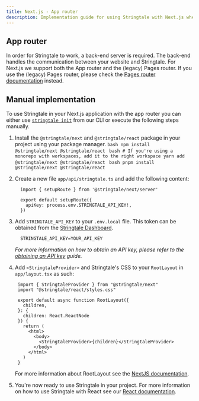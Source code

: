 ```yaml
---
title: Next.js - App router
description: Implementation guide for using Stringtale with Next.js when using the app router
---
```



## App router

In order for Stringtale to work, a back-end server is required. The back-end handles the communication between your website and Stringtale. For
Next.js we support both the App router and the (legacy) Pages router. If you use the (legacy) Pages router, please check the [Pages router documentation](/back-end/next-js-pages-router) instead.

## Manual implementation

To use Stringtale in your Next.js application with the app router you can either use [`stringtale init`](/reference/cli#init) from our CLI or
execute the following steps manually.

1. Install the `@stringtale/next` and `@stringtale/react` package in your project using your package manager.
   <Tabs>
     <TabItem label="npm">
       ```bash
         npm install @stringtale/next @stringtale/react
       ```
     </TabItem>
     <TabItem label="Yarn">
       ```bash
         # If you're using a monorepo with workspaces, add it to the right workspace
         yarn add @stringtale/next @stringtale/react
       ```
      </TabItem>
     <TabItem label="pnpm">
       ```bash
         pnpm install @stringtale/next @stringtale/react
       ```
      </TabItem>
   </Tabs>

2. Create a new file `app/api/stringtale.ts` and add the following content:

    ```tsx
      import { setupRoute } from '@stringtale/next/server'

      export default setupRoute({
        apiKey: process.env.STRINGTALE_API_KEY!,
      })
    ```
3. Add `STRINGTALE_API_KEY` to your `.env.local` file. This token can be obtained from the [Stringtale Dashboard](https://stringtale.com/app).
    ```
      STRINGTALE_API_KEY=YOUR_API_KEY
    ```
   _For more information on how to obtain an API key, please refer to the [obtaining an API key](/usage/obtaining-api-key) guide._
4. Add `<StringtaleProvider>` and Stringtale's CSS to your `RootLayout` in `app/layout.tsx` as such:

   ```tsx
    import { StringtaleProvider } from "@stringtale/next"
    import "@stringtale/react/styles.css"

    export default async function RootLayout({
      children,
    }: {
      children: React.ReactNode
    }) {
      return (
        <html>
          <body>
            <StringtaleProvider>{children}</StringtaleProvider>
          </body>
        </html>
      )
    }
    ```
    For more information about RootLayout see the [NextJS documentation](https://nextjs.org/docs/app/building-your-application/routing/pages-and-layouts#root-layout-required).
5. You're now ready to use Stringtale in your project. For more information on how to use Stringtale with React see our [React documentation](/front-end/react).
